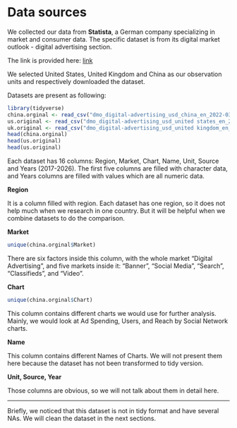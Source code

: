 # Data sources

We collected our data from **Statista**, a German company specializing in market and consumer data. The specific dataset is from its digital market outlook - digital advertising section.

The link is provided here:
[link](https://www.statista.com/outlook/dmo/digital-advertising/worldwide)

We selected United States, United Kingdom and China as our observation units and respectively downloaded the dataset.

Datasets are present as following:
```r
library(tidyverse)
china.orginal <- read_csv("dmo_digital-advertising_usd_china_en_2022-03-03_18-16-31.csv")
us.original <- read_csv("dmo_digital-advertising_usd_united states_en_2022-03-03_18-15-03.csv")
uk.original <- read_csv("dmo_digital-advertising_usd_united kingdom_en_2022-03-03_18-10-30.csv")
head(china.orginal)
head(us.original)
head(us.original)
```

Each dataset has 16 columns: Region, Market, Chart, Name, Unit, Source and Years (2017-2026). The first five columns are filled with character data, and Years columns are filled with values which are all numeric data.

**Region**

It is a column filled with region. Each dataset has one region, so it does not help much when we research in one country. But it will be helpful when we combine datasets to do the comparison. 

**Market**

```r
unique(china.orginal$Market)
```

There are six factors inside this column, with the whole market "Digital Advertising", and five markets inside it: "Banner", "Social Media", "Search", "Classifieds", and "Video". 

**Chart**

```r
unique(china.orginal$Chart)
```

This column contains different charts we would use for further analysis. Mainly, we would look at Ad Spending, Users, and Reach by Social Network charts.

**Name**

This column contains different Names of Charts. We will not present them here because the dataset has not been transformed to tidy version.

**Unit, Source, Year**

Those columns are obvious, so we will not talk about them in detail here.

***

Briefly, we noticed that this dataset is not in tidy format and have several NAs. We will clean the dataset in the next sections.

